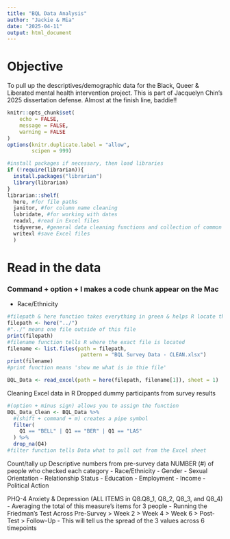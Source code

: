 ```yaml
---
title: "BQL Data Analysis"
author: "Jackie & Mia"
date: "2025-04-11"
output: html_document
---
```


# Objective

To pull up the descriptives/demographic data for the Black, Queer & Liberated mental health intervention project. This is part of Jacquelyn Chin's 2025 dissertation defense. Almost at the finish line, baddie!!

```r
knitr::opts_chunk$set(
	echo = FALSE,
	message = FALSE,
	warning = FALSE
)
options(knitr.duplicate.label = "allow",
        scipen = 999)

#install packages if necessary, then load libraries
if (!require(librarian)){
  install.packages("librarian")
  library(librarian)
}
librarian::shelf(
  here, #for file paths
  janitor, #for column name cleaning
  lubridate, #for working with dates 
  readxl, #read in Excel files
  tidyverse, #general data cleaning functions and collection of common packages
  writexl #save Excel files
  )
```

# Read in the data
### Command + option + I makes a code chunk appear on the Mac
- Race/Ethnicity 

```r
#filepath & here function takes everything in green & helps R locate the correct file path
filepath <- here("../")
#"../" means one file outside of this file
print(filepath)
#filename function tells R where the exact file is located
filename <- list.files(path = filepath, 
                        pattern = "BQL Survey Data - CLEAN.xlsx")
print(filename)
#print function means 'show me what is in thie file'

BQL_Data <- read_excel(path = here(filepath, filename[1]), sheet = 1) 
```

Cleaning Excel data in R
Dropped dummy participants from survey results

```r
#(option + minus sign) allows you to assign the function 
BQL_Data_Clean <- BQL_Data %>% 
  #(shift + command + m) creates a pipe symbol
  filter(
    Q1 == "BELL" | Q1 == "BER" | Q1 == "LAS"
  ) %>% 
  drop_na(Q4)
#filter function tells Data what to pull out from the Excel sheet
```

Count/tally up Descriptive numbers from pre-survey data
NUMBER (#) of people who checked each category
- Race/Ethnicity
- Gender
- Sexual Orientation
- Relationship Status
- Education
- Employment
- Income
- Political Action

PHQ-4 Anxiety & Depression (ALL ITEMS in Q8.Q8_1, Q8_2, Q8_3, and Q8_4)
- Averaging the total of this measure's items for 3 people
- Running the Friedman's Test Across Pre-Survey > Week 2 > Week 4 > Week 6 > Post-Test > Follow-Up 
- This will tell us the spread of the 3 values across 6 timepoints

